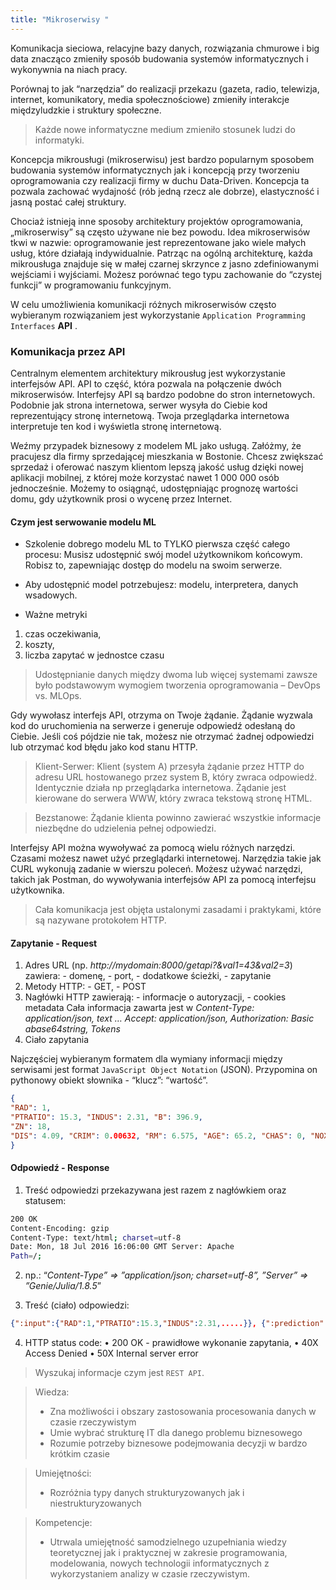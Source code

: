 ```yaml
---
title: "Mikroserwisy "
--- 
```


Komunikacja sieciowa, relacyjne bazy danych, rozwiązania chmurowe i big data znacząco zmieniły sposób budowania systemów informatycznych i wykonywnia na niach pracy. 

Porównaj to jak "narzędzia" do  realizacji przekazu (gazeta, radio, telewizja, internet, komunikatory, media społecznościowe) zmieniły interakcje międzyludzkie i struktury społeczne.

> Każde nowe informatyczne medium zmieniło stosunek ludzi do informatyki.  

Koncepcja mikrousługi (mikroserwisu) jest bardzo popularnym sposobem budowania systemów informatycznych jak i koncepcją przy tworzeniu oprogramowania czy realizacji firmy w duchu Data-Driven. 
Koncepcja ta pozwala zachować wydajność (rób jedną rzecz ale dobrze), elastyczność i jasną postać całej struktury.

Chociaż istnieją inne sposoby architektury projektów oprogramowania, „mikroserwisy” są często używane nie bez powodu. 
Idea mikroserwisów tkwi w nazwie: oprogramowanie jest reprezentowane jako wiele małych usług, które działają indywidualnie.
Patrząc na ogólną architekturę, każda mikrousługa znajduje się w małej czarnej skrzynce z jasno zdefiniowanymi wejściami i wyjściami.
Możesz porównać tego typu zachowanie do "czystej funkcji" w programowaniu funkcyjnym.

W celu umożliwienia komunikacji różnych mikroserwisów często wybieranym rozwiązaniem jest wykorzystanie `Application Programming Interfaces` **API**  .

### Komunikacja przez API

Centralnym elementem architektury mikrousług jest wykorzystanie interfejsów API. 
API to część, która pozwala na połączenie dwóch mikroserwisów. 
Interfejsy API są bardzo podobne do stron internetowych.
Podobnie jak strona internetowa, serwer wysyła do Ciebie kod reprezentujący stronę internetową. Twoja przeglądarka internetowa interpretuje ten kod i wyświetla stronę internetową.

Weźmy przypadek biznesowy z modelem ML jako usługą.
Załóżmy, że pracujesz dla firmy sprzedającej mieszkania w Bostonie.
Chcesz zwiększać sprzedaż i oferować naszym klientom lepszą jakość usług dzięki nowej aplikacji mobilnej, z której może korzystać nawet 1 000 000 osób jednocześnie.
Możemy to osiągnąć, udostępniając prognozę wartości domu, gdy użytkownik prosi o wycenę przez Internet.

#### Czym jest serwowanie modelu ML

- Szkolenie dobrego modelu ML to TYLKO pierwsza część całego procesu:
Musisz udostępnić swój model użytkownikom końcowym.
Robisz to, zapewniając dostęp do modelu na swoim serwerze.

- Aby udostępnić model potrzebujesz: modelu, interpretera, danych wsadowych.
- Ważne metryki

1. czas oczekiwania,
2. koszty,
3. liczba zapytać w jednostce czasu

> Udostępnianie danych między dwoma lub więcej systemami zawsze było podstawowym wymogiem tworzenia oprogramowania – DevOps vs. MLOps.

Gdy wywołasz interfejs API, otrzyma on Twoje żądanie. 
Żądanie wyzwala kod do uruchomienia na serwerze i generuje odpowiedź odesłaną do Ciebie.
Jeśli coś pójdzie nie tak, możesz nie otrzymać żadnej odpowiedzi lub otrzymać kod błędu jako kod stanu HTTP.

> Klient-Serwer: Klient (system A) przesyła żądanie przez HTTP do adresu URL hostowanego przez system B, który zwraca odpowiedź.
Identycznie działa np przeglądarka internetowa.
Żądanie jest kierowane do serwera WWW, który zwraca tekstową stronę HTML.

> Bezstanowe: Żądanie klienta powinno zawierać wszystkie informacje niezbędne do udzielenia pełnej odpowiedzi.

Interfejsy API można wywoływać za pomocą wielu różnych narzędzi. 
Czasami możesz nawet użyć przeglądarki internetowej. 
Narzędzia takie jak CURL wykonują zadanie w wierszu poleceń. 
Możesz używać narzędzi, takich jak Postman, do wywoływania interfejsów API za pomocą interfejsu użytkownika.

> Cała komunikacja jest objęta ustalonymi zasadami i praktykami, które są nazywane protokołem HTTP.

#### Zapytanie - Request

1.  Adres URL (np. _http://mydomain:8000/getapi?&val1=43&val2=3_) zawiera: 
        - domenę, 
        - port, 
        - dodatkowe ścieżki, 
        - zapytanie
2.  Metody HTTP:
        - GET, 
        - POST
3.  Nagłówki HTTP zawierają:
        - informacje o autoryzacji, 
        - cookies metadata
Cała informacja zawarta jest w _Content-Type: application/json, text ... Accept: application/json, Authorization: Basic abase64string, Tokens_ 
4.  Ciało zapytania

Najczęściej wybieranym formatem dla wymiany informacji między serwisami jest format `JavaScript Object Notation`  (JSON).
Przypomina on pythonowy obiekt słownika - "klucz": "wartość".

```json
{
"RAD": 1,
"PTRATIO": 15.3, "INDUS": 2.31, "B": 396.9,
"ZN": 18,
"DIS": 4.09, "CRIM": 0.00632, "RM": 6.575, "AGE": 65.2, "CHAS": 0, "NOX": 0.538, "TAX": 296, "LSTAT": 4.98
}
```

#### Odpowiedź - Response

1. Treść odpowiedzi przekazywana jest razem z nagłówkiem oraz statusem: 
```bash
200 OK
Content-Encoding: gzip
Content-Type: text/html; charset=utf-8
Date: Mon, 18 Jul 2016 16:06:00 GMT Server: Apache
Path=/;
```

2. np.: "_Content-Type" => "application/json; charset=utf-8", "Server" => "Genie/Julia/1.8.5_"

3. Treść (ciało) odpowiedzi: 
```json
{":input":{"RAD":1,"PTRATIO":15.3,"INDUS":2.31,.....}}, {":prediction":[29.919737211857683]}
```
4. HTTP status code:
• 200 OK  - prawidłowe wykonanie zapytania,
• 40X Access Denied
• 50X Internal server error

> Wyszukaj informacje czym jest `REST API`. 

> Wiedza: 
> 
> - Zna możliwości i obszary zastosowania procesowania danych w czasie rzeczywistym
> - Umie wybrać strukturę IT dla danego problemu biznesowego
> - Rozumie potrzeby biznesowe podejmowania decyzji w bardzo krótkim czasie

> Umiejętności:
>
> - Rozróżnia typy danych strukturyzowanych jak i niestrukturyzowanych

> Kompetencje: 
>
> - Utrwala umiejętność samodzielnego uzupełniania wiedzy teoretycznej jak i praktycznej w zakresie programowania, modelowania, nowych technologii informatycznych z wykorzystaniem analizy w czasie rzeczywistym. 
 